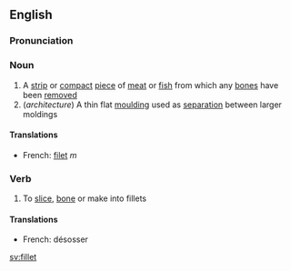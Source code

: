 ==English==

===Pronunciation===
{{substub}}

===Noun===
#A [[strip]] or [[compact]] [[piece]] of [[meat]] or [[fish]] from which any [[bone]]s have been [[remove]]d
#(''architecture'') A thin flat [[moulding]] used as [[separation]] between larger moldings
====Translations====
*French: [[filet]] ''m''

===Verb===
#To [[slice]], [[bone]] or make into fillets
====Translations====
*French: désosser

[[sv:fillet]]